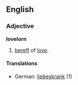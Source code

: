 ==English==

===Adjective===
'''lovelorn'''
# [[bereft]] of [[love]].
====Translations====
*German: [[liebeskrank]] (1)